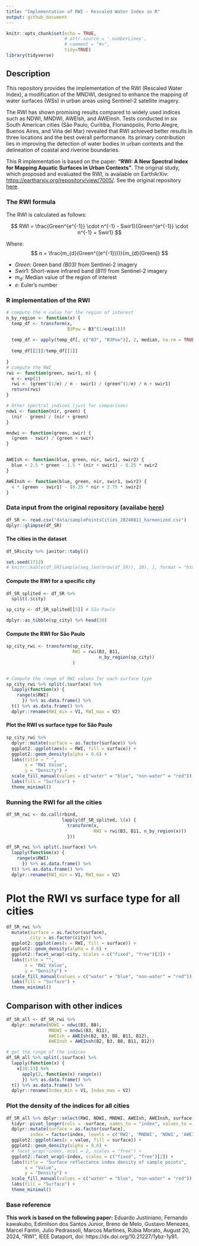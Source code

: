 ```yaml
---
title: "Implementation of RWI - Rescaled Water Index in R"
output: github_document
---
```


```r
knitr::opts_chunk$set(echo = TRUE,
                      # attr.source = '.numberLines',
                      # comment = "#>",
                      tidy=TRUE)
library(tidyverse)
```

## Description

This repository provides the implementation of the RWI (Rescaled Water Index), a modification of the MNDWI, designed to enhance the mapping of water surfaces (WSs) in urban areas using Sentinel-2 satellite imagery.

The RWI has shown promising results compared to widely used indices such as NDWI, MNDWI, AWEIsh, and AWEInsh. Tests conducted in six South American cities (São Paulo, Curitiba, Florianópolis, Porto Alegre, Buenos Aires, and Viña del Mar) revealed that RWI achieved better results in three locations and the best overall performance. Its primary contribution lies in improving the detection of water bodies in urban contexts and the delineation of coastal and riverine boundaries.

This R implementation is based on the paper: **"RWI: A New Spectral Index for Mapping Aquatic Surfaces in Urban Contexts"**. The original study, which proposed and evaluated the RWI, is available on EarthArXiv: <https://eartharxiv.org/repository/view/7005/>. See the original repository [here](https://github.com/edujusti/Rescaled-Water-Index-RWI).

### The RWI formula

The RWI is calculated as follows:

$$ 
RWI = \frac{Green^{e^{-1}} \cdot n^{-1} - Swir1}{Green^{e^{-1}} \cdot n^{-1} + Swir1}
$$

Where: $$
n = \frac{m_{d}(Green^{(e^{-1})})}{m_{d}(Green)}
$$

-   $Green$: Green band _(B03)_ from Sentinel-2 imagery
-   $Swir1$: Short-wave infrared band _(B11)_ from Sentinel-2 imagery
-   $m_{d}$: Median value of the region of interest
-   $e$: Euler's number



### R implementation of the RWI

```r
# compute the n value for the region of interest
n_by_region <- function(x) {
  temp_df <- transform(x, 
                       B3Pow = B3^(1/exp(1)))
  
  temp_df <- apply(temp_df[, c("B3", "B3Pow")], 2, median, na.rm = TRUE)
  
  temp_df[[2]]/temp_df[[1]]
  
}
# compute the RWI
rwi <- function(green, swir1, n) {
  e <- exp(1)
  rwi <- (green^(1/e) / n - swir1) / (green^(1/e) / n + swir1)
  return(rwi)
}

```




```r
# Other spectral indices (just for comparison)
ndwi <- function(nir, green) {
  (nir - green) / (nir + green)
}

mndwi <- function(green, swir) {
  (green - swir) / (green + swir)
}


AWEIsh <- function(blue, green, nir, swir1, swir2) {
  blue + 2.5 * green - 1.5 * (nir + swir1) - 0.25 * swir2
}

AWEInsh <- function(blue, green, nir, swir1, swir2) {
  4 * (green - swir1) - (0.25 * nir + 2.75 * swir2)
}
```



### Data input from the original repository (availabe [here](https://github.com/edujusti/Rescaled-Water-Index-RWI/blob/main/samplePointsCities_20240811_harmonized.csv))
```r
df_SR <- read.csv("data/samplePointsCities_20240811_harmonized.csv") 
dplyr::glimpse(df_SR)
```




#### The cities in the dataset
```r
df_SR$city %>% janitor::tabyl()
```

```r
set.seed(1712)
# knitr::kable(df_SR[sample(seq_len(nrow(df_SR)), 10), ], format = "html")
```


#### Compute the RWI for a specific city
```r
df_SR_splited <- df_SR %>%
  split(.$city)

sp_city <- df_SR_splited[[5]] # São Paulo

dplyr::as_tibble(sp_city) %>% head(20)
```


#### Compute the RWI for São Paulo
```r
sp_city_rwi <- transform(sp_city, 
                         RWI = rwi(B3, B11, 
                                   n_by_region(sp_city))
                         )


# Compute the range of RWI values for each surface type
sp_city_rwi %>% split(.$surface) %>% 
  lapply(function(x) {
    range(x$RWI)
      }) %>% as.data.frame() %>% 
  t() %>% as.data.frame() %>%
  dplyr::rename(RWI_min = V1, RWI_max = V2)
```


#### Plot the RWI vs surface type for São Paulo
```r
sp_city_rwi %>% 
  dplyr::mutate(surface = as.factor(surface)) %>%
  ggplot2::ggplot(aes(x = RWI, fill = surface)) +
  ggplot2::geom_density(alpha = 0.6) +
  labs(title = " ",
       x = "RWI Value",
       y = "Density") +
  scale_fill_manual(values = c("water" = "blue", "non-water" = "red")) +
  labs(fill = "Surface") +
  theme_minimal()
```

### Running the RWI for all the cities

```r
df_SR_rwi <- do.call(rbind,
                     lapply(df_SR_splited, \(x) {
                       transform(x,
                                 RWI = rwi(B3, B11, n_by_region(x)))
                       }))

df_SR_rwi %>% split(.$surface) %>% 
  lapply(function(x) {
    range(x$RWI)
      }) %>% as.data.frame() %>% 
  t() %>% as.data.frame() %>%
  dplyr::rename(RWI_min = V1, RWI_max = V2)
```




# Plot the RWI vs surface type for all cities
```r
df_SR_rwi %>% 
  mutate(surface = as.factor(surface),
         city = as.factor(city)) %>%
  ggplot2::ggplot(aes(x = RWI, fill = surface)) +
  ggplot2::geom_density(alpha = 0.6) +
  ggplot2::facet_wrap(~city, scales = c("fixed", "free")[2]) +
  labs(title = "",
       x = "RWI Value",
       y = "Density") +
  scale_fill_manual(values = c("water" = "blue", "non-water" = "red")) +
  labs(fill = "Surface") +
  theme_minimal()
```


## Comparison with other indices

```r
df_SR_all <- df_SR_rwi %>%
  dplyr::mutate(NDWI = ndwi(B3, B8),
                MNDWI = mndwi(B3, B11),
                AWEIsh = AWEIsh(B2, B3, B8, B11, B12),
                AWEInsh = AWEInsh(B2, B3, B8, B11, B12))

# get the range of the indices
df_SR_all %>% split(.$surface) %>% 
  lapply(function(x) {
    x[10:13] %>% 
      apply(2, function(x) range(x))
      }) %>% as.data.frame() %>%
  t() %>% as.data.frame() %>%
  dplyr::rename(Index_min = V1, Index_max = V2)
```



### Plot the density of the indices for all cities
```r
df_SR_all %>% dplyr::select(RWI, NDWI, MNDWI, AWEIsh, AWEInsh, surface) %>%
  tidyr::pivot_longer(cols = -surface, names_to = "index", values_to = "value") %>%
  dplyr::mutate(surface = as.factor(surface),
         index = factor(index, levels = c('RWI', 'MNDWI', 'NDWI', 'AWEInsh', 'AWEIsh'))) %>%
  ggplot2::ggplot(aes(x = value, fill = surface)) +
  ggplot2::geom_density(alpha = 0.6) +
  # facet_wrap(~index, ncol = 2, scales = "free") +
  ggplot2::facet_wrap(~index, scales = c("fixed", "free")[2]) +
  labs(title = "Surface reflectance index density of sample points",
       x = "Value",
       y = "Density") +
  scale_fill_manual(values = c("water" = "blue", "non-water" = "red")) +
  labs(fill = "Surface") +
  theme_minimal()
```




### Base reference
**This work is based on the following paper:**
Eduardo Justiniano, Fernando kawakubo, Edimilson dos Santos Júnior, Breno de Melo, Gustavo Menezes, Marcel Fantin, Julio Pedrassoli, Marcos Martines, Rúbia Morato, August 20, 2024, "RWI", IEEE Dataport, doi: https://dx.doi.org/10.21227/1ybz-1y91.









